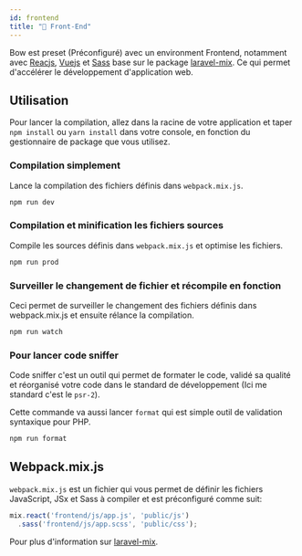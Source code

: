```yaml
---
id: frontend
title: "📯 Front-End"
---
```



Bow est preset (Préconfiguré) avec un environment Frontend, notamment avec [Reacjs](https://reactjs.org), [Vuejs](https://vuejs.org) et [Sass](https://sass-lang.com) base sur le package [laravel-mix](https://laravel-mix.com). Ce qui permet d'accélérer le développement d'application web.

## Utilisation

Pour lancer la compilation, allez dans la racine de votre application et taper `npm install` ou `yarn install` dans votre console, en fonction du gestionnaire de package que vous utilisez.

### Compilation simplement

Lance la compilation des fichiers définis dans `webpack.mix.js`.

```bash
npm run dev
```

### Compilation et minification les fichiers sources

Compile les sources définis dans `webpack.mix.js` et optimise les fichiers.

```bash
npm run prod
```

### Surveiller le changement de fichier et récompile en fonction

Ceci permet de surveiller le changement des fichiers définis dans webpack.mix.js et ensuite rélance la compilation.

```bash
npm run watch
```

### Pour lancer code sniffer

Code sniffer c'est un outil qui permet de formater le code, validé sa qualité et réorganisé votre code dans le standard de développement (Ici me standard c'est le `psr-2`).

Cette commande va aussi lancer `format` qui est simple outil de validation syntaxique pour PHP.

```bash
npm run format
```

## Webpack.mix.js

`webpack.mix.js` est un fichier qui vous permet de définir les fichiers JavaScript, JSx et Sass à compiler et est préconfiguré comme suit:

```js
mix.react('frontend/js/app.js', 'public/js')
  .sass('frontend/js/app.scss', 'public/css');
```

Pour plus d'information sur [laravel-mix](https://laravel-mix.com/docs/4.0/basic-example).

<SuggestionFeature />
